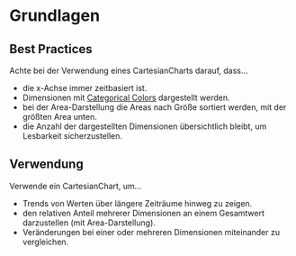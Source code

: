 # Grundlagen

## Best Practices

Achte bei der Verwendung eines CartesianCharts darauf, dass…
- die x-Achse immer zeitbasiert ist.
- Dimensionen mit [Categorical Colors](/02-foundations/01-design/02-colors) dargestellt werden.
- bei der Area-Darstellung die Areas nach Größe sortiert werden, mit der größten Area unten.
- die Anzahl der dargestellten Dimensionen übersichtlich bleibt, um Lesbarkeit sicherzustellen.

## Verwendung

Verwende ein CartesianChart, um…
- Trends von Werten über längere Zeiträume hinweg zu zeigen.
- den relativen Anteil mehrerer Dimensionen an einem Gesamtwert darzustellen (mit Area-Darstellung).
- Veränderungen bei einer oder mehreren Dimensionen miteinander zu vergleichen.

